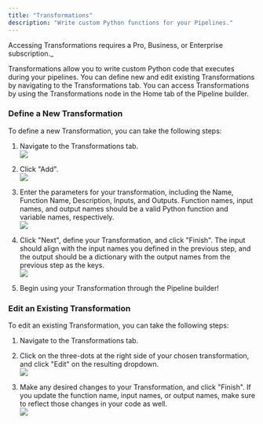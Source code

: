 ```yaml
---
title: "Transformations"
description: "Write custom Python functions for your Pipelines."
---
```


<Note>
    Accessing Transformations requires a Pro, Business, or Enterprise subscription._
</Note>

Transformations allow you to write custom Python code that executes during your pipelines. You can define new and edit existing Transformations by navigating to the Transformations tab. You can access Transformations by using the Transformations node in the Home tab of the Pipeline builder.


### Define a New Transformation

To define a new Transformation, you can take the following steps:

1. Navigate to the Transformations tab.  
![](/images/vectorshift/platform/14.gif)

2. Click "Add".  
![](/images/vectorshift/platform/15.gif)

3. Enter the parameters for your transformation, including the Name, Function Name, Description, Inputs, and Outputs. Function names, input names, and output names should be a valid Python function and variable names, respectively.  
![](/images/vectorshift/platform/16.gif)

4. Click "Next", define your Transformation, and click "Finish". The input should align with the input names you defined in the previous step, and the output should be a dictionary with the output names from the previous step as the keys.  
![](/images/vectorshift/platform/17.gif)

5. Begin using your Transformation through the Pipeline builder!

### Edit an Existing Transformation

To edit an existing Transformation, you can take the following steps:

1. Navigate to the Transformations tab.

2. Click on the three-dots at the right side of your chosen transformation, and click "Edit" on the resulting dropdown.  
![](/images/vectorshift/platform/18.gif)

3. Make any desired changes to your Transformation, and click "Finish". If you update the function name, input names, or output names, make sure to reflect those changes in your code as well.  
![](/images/vectorshift/platform/19.gif)